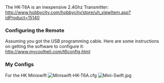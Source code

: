 The HK-T6A is an inexpensive 2.4Ghz Transmitter: http://www.hobbycity.com/hobbycity/store/uh_viewItem.asp?idProduct=15140

=== Configuring the Remote ===
Assuming you got the USB programming cable. Here are some instructions on getting the software to configure it:
http://www.mycoolheli.com/t6config.html

=== My Configs ===
For the HK Miniswift
[[File:Miniswift-HK-T6A.cfg]]
[[File:Mini-Swift.jpg|thumb]]